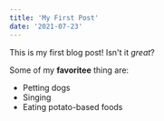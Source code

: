 ```yaml
---
title: 'My First Post'
date: '2021-07-23'
---
```


This is my first blog post! Isn't it _great_?

Some of my **favoritee** thing are:

- Petting dogs
- Singing
- Eating potato-based foods
